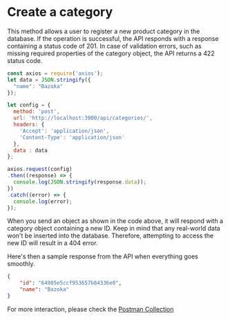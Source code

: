

# Create a category

This method allows a user to register a new product category in the database. If the operation is successful,
the API responds with a response containing a status code of 201. In case of validation errors,
such as missing required properties of the category object, the API returns a 422 status code.

```js copy showLineNumbers filename="categories/create-category.js"
const axios = require('axios');
let data = JSON.stringify({
  "name": "Bazoka"
});

let config = {
  method: 'post',
  url: 'http://localhost:3000/api/categories/',
  headers: {
    'Accept': 'application/json',
    'Content-Type': 'application/json'
  },
  data : data
};

axios.request(config)
.then((response) => {
  console.log(JSON.stringify(response.data));
})
.catch((error) => {
  console.log(error);
});

```

<Callout>
    When you send an object as shown in the code above, it will respond with a category object containing a new ID.
    Keep in mind that any real-world data won't be inserted into the database. Therefore, attempting to access the new ID will result in a 404 error.
</Callout>

Here's then a sample response from the API when everything goes smoothly.

```json copy filename="API Response"
{
    "id": "64905e5ccf953657b84336e0",
    "name": "Bazoka"
}
```

For more interaction, please check the [Postman Collection](https://www.postman.com/red-eclipse-403574/workspace/denis-akp/request/6548572-11a81371-d69f-490a-8b46-6955e9706b2f?active-environment=dff61d40-d363-4cfb-8229-c4ff7e630154)
